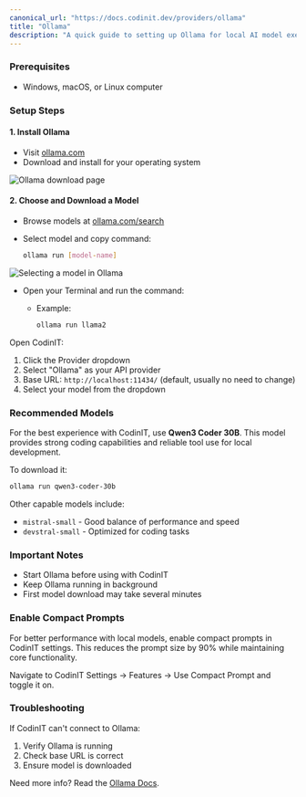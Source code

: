 ```yaml
---
canonical_url: "https://docs.codinit.dev/providers/ollama"
title: "Ollama"
description: "A quick guide to setting up Ollama for local AI model execution with CodinIT."
---
```


### Prerequisites

-   Windows, macOS, or Linux computer

### Setup Steps

#### 1. Install Ollama

-   Visit [ollama.com](https://ollama.com)
-   Download and install for your operating system

<Frame>
	<img
		src="/assets/images/ollama.png"
		alt="Ollama download page"
	/>
</Frame>

#### 2. Choose and Download a Model

-   Browse models at [ollama.com/search](https://ollama.com/search)
-   Select model and copy command:

    ```bash
    ollama run [model-name]
    ```

<Frame>
	<img
		src="/assets/gifs/ollama-model-grab.gif"
		alt="Selecting a model in Ollama"
	/>
</Frame>

-   Open your Terminal and run the command:

    -   Example:

        ```bash
        ollama run llama2
        ```

Open CodinIT:

1. Click the Provider dropdown
2. Select "Ollama" as your API provider
3. Base URL: `http://localhost:11434/` (default, usually no need to change)
4. Select your model from the dropdown

### Recommended Models

For the best experience with CodinIT, use **Qwen3 Coder 30B**. This model provides strong coding capabilities and reliable tool use for local development.

To download it:
```bash
ollama run qwen3-coder-30b
```

Other capable models include:
- `mistral-small` - Good balance of performance and speed
- `devstral-small` - Optimized for coding tasks

### Important Notes

-   Start Ollama before using with CodinIT
-   Keep Ollama running in background
-   First model download may take several minutes

### Enable Compact Prompts

For better performance with local models, enable compact prompts in CodinIT settings. This reduces the prompt size by 90% while maintaining core functionality.

Navigate to CodinIT Settings → Features → Use Compact Prompt and toggle it on.

### Troubleshooting

If CodinIT can't connect to Ollama:

1. Verify Ollama is running
2. Check base URL is correct
3. Ensure model is downloaded

Need more info? Read the [Ollama Docs](https://github.com/ollama/ollama/blob/main/docs/api.md).

